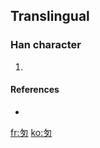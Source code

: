 ==Translingual==

===Han character===
{{Han char|rn=20|rad=勹|as=03|sn=5|four=|canj=心弓戈 (PNI)}}

# {{defn|Han|sort=勹03}}

====References====
* {{Han ref|kx=0151.031|hdz=10257.031|uh=5307|ud=21255}}

[[fr:匇]]
[[ko:匇]]